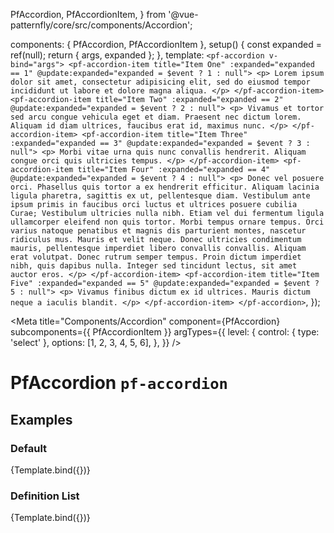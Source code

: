 
  PfAccordion,
  PfAccordionItem,
} from '@vue-patternfly/core/src/components/Accordion';

  components: { PfAccordion, PfAccordionItem },
  setup() {
    const expanded = ref(null);
    return { args, expanded };
  },
  template: `
    <pf-accordion v-bind="args">
      <pf-accordion-item title="Item One" :expanded="expanded == 1" @update:expanded="expanded = $event ? 1 : null">
        <p>
          Lorem ipsum dolor sit amet, consectetur adipisicing elit, sed do eiusmod tempor incididunt ut labore et
          dolore magna aliqua.
        </p>
      </pf-accordion-item>
      <pf-accordion-item title="Item Two" :expanded="expanded == 2" @update:expanded="expanded = $event ? 2 : null">
        <p>
          Vivamus et tortor sed arcu congue vehicula eget et diam. Praesent nec dictum lorem. Aliquam id diam
          ultrices, faucibus erat id, maximus nunc.
        </p>
      </pf-accordion-item>
      <pf-accordion-item title="Item Three" :expanded="expanded == 3" @update:expanded="expanded = $event ? 3 : null">
        <p>
          Morbi vitae urna quis nunc convallis hendrerit. Aliquam congue orci quis ultricies tempus.
        </p>
      </pf-accordion-item>
      <pf-accordion-item title="Item Four" :expanded="expanded == 4" @update:expanded="expanded = $event ? 4 : null">
        <p>
          Donec vel posuere orci. Phasellus quis tortor a ex hendrerit efficitur. Aliquam lacinia ligula pharetra,
          sagittis ex ut, pellentesque diam. Vestibulum ante ipsum primis in faucibus orci luctus et ultrices
          posuere cubilia Curae; Vestibulum ultricies nulla nibh. Etiam vel dui fermentum ligula ullamcorper
          eleifend non quis tortor. Morbi tempus ornare tempus. Orci varius natoque penatibus et magnis dis
          parturient montes, nascetur ridiculus mus. Mauris et velit neque. Donec ultricies condimentum mauris,
          pellentesque imperdiet libero convallis convallis. Aliquam erat volutpat. Donec rutrum semper tempus.
          Proin dictum imperdiet nibh, quis dapibus nulla. Integer sed tincidunt lectus, sit amet auctor eros.
        </p>
      </pf-accordion-item>
      <pf-accordion-item title="Item Five" :expanded="expanded == 5" @update:expanded="expanded = $event ? 5 : null">
        <p>
          Vivamus finibus dictum ex id ultrices. Mauris dictum neque a iaculis blandit.
        </p>
      </pf-accordion-item>
    </pf-accordion>
  `,
});


<Meta title="Components/Accordion" component={PfAccordion} subcomponents={{ PfAccordionItem }} argTypes={{
    level: {
      control: { type: 'select' },
      options: [1, 2, 3, 4, 5, 6],
    },
  }} />

# PfAccordion `pf-accordion`

## Examples

### Default

<Canvas>
  <Story name="Default">
    {Template.bind({})}
  </Story>
</Canvas>

<ArgsTable story="Default" />

### Definition List

<Canvas>
  <Story name="DefinitionList" args={{dl: true}}>
    {Template.bind({})}
  </Story>
</Canvas>
